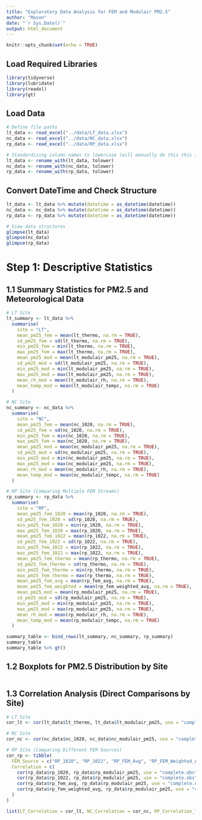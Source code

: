 ```yaml
---
title: "Exploratory Data Analysis for FEM and Modulair PM2.5"
author: "Mason"
date: "`r Sys.Date()`"
output: html_document
---
```


```r
knitr::opts_chunk$set(echo = TRUE)
```

## Load Required Libraries
```r
library(tidyverse)
library(lubridate)
library(readxl)
library(gt)
```

## Load Data
```r
# Define file paths
lt_data <- read_excel("../data/LT_data.xlsx")
nc_data <- read_excel("../data/NC_data.xlsx")
rp_data <- read_excel("../data/RP_data.xlsx")

# Standardizing column names to lowercase (will manually do this this in files later)
lt_data <- rename_with(lt_data, tolower)
nc_data <- rename_with(nc_data, tolower)
rp_data <- rename_with(rp_data, tolower)
```

## Convert DateTime and Check Structure
```r
lt_data <- lt_data %>% mutate(datetime = as_datetime(datetime))
nc_data <- nc_data %>% mutate(datetime = as_datetime(datetime))
rp_data <- rp_data %>% mutate(datetime = as_datetime(datetime))

# View data structures
glimpse(lt_data)
glimpse(nc_data)
glimpse(rp_data)
```

# Step 1: Descriptive Statistics

## 1.1 Summary Statistics for PM2.5 and Meteorological Data
```r
# LT Site
lt_summary <- lt_data %>%
  summarise(
    site = "LT",
    mean_pm25_fem = mean(lt_thermo, na.rm = TRUE),
    sd_pm25_fem = sd(lt_thermo, na.rm = TRUE),
    min_pm25_fem = min(lt_thermo, na.rm = TRUE),
    max_pm25_fem = max(lt_thermo, na.rm = TRUE),
    mean_pm25_mod = mean(lt_modulair_pm25, na.rm = TRUE),
    sd_pm25_mod = sd(lt_modulair_pm25, na.rm = TRUE),
    min_pm25_mod = min(lt_modulair_pm25, na.rm = TRUE),
    max_pm25_mod = max(lt_modulair_pm25, na.rm = TRUE),
    mean_rh_mod = mean(lt_modulair_rh, na.rm = TRUE),
    mean_temp_mod = mean(lt_modulair_tempc, na.rm = TRUE)
  )

# NC Site
nc_summary <- nc_data %>%
  summarise(
    site = "NC",
    mean_pm25_fem = mean(nc_1020, na.rm = TRUE),
    sd_pm25_fem = sd(nc_1020, na.rm = TRUE),
    min_pm25_fem = min(nc_1020, na.rm = TRUE),
    max_pm25_fem = max(nc_1020, na.rm = TRUE),
    mean_pm25_mod = mean(nc_modulair_pm25, na.rm = TRUE),
    sd_pm25_mod = sd(nc_modulair_pm25, na.rm = TRUE),
    min_pm25_mod = min(nc_modulair_pm25, na.rm = TRUE),
    max_pm25_mod = max(nc_modulair_pm25, na.rm = TRUE),
    mean_rh_mod = mean(nc_modulair_rh, na.rm = TRUE),
    mean_temp_mod = mean(nc_modulair_tempc, na.rm = TRUE)
  )

# RP Site (Comparing Multiple FEM Streams)
rp_summary <- rp_data %>%
  summarise(
    site = "RP",
    mean_pm25_fem_1020 = mean(rp_1020, na.rm = TRUE),
    sd_pm25_fem_1020 = sd(rp_1020, na.rm = TRUE),
    min_pm25_fem_1020 = min(rp_1020, na.rm = TRUE),
    max_pm25_fem_1020 = max(rp_1020, na.rm = TRUE),
    mean_pm25_fem_1022 = mean(rp_1022, na.rm = TRUE),
    sd_pm25_fem_1022 = sd(rp_1022, na.rm = TRUE),
    min_pm25_fem_1022 = min(rp_1022, na.rm = TRUE),
    max_pm25_fem_1022 = max(rp_1022, na.rm = TRUE),
    mean_pm25_fem_thermo = mean(rp_thermo, na.rm = TRUE),
    sd_pm25_fem_thermo = sd(rp_thermo, na.rm = TRUE),
    min_pm25_fem_thermo = min(rp_thermo, na.rm = TRUE),
    max_pm25_fem_thermo = max(rp_thermo, na.rm = TRUE),
    mean_pm25_fem_avg = mean(rp_fem_avg, na.rm = TRUE),
    mean_pm25_fem_weighted = mean(rp_fem_weighted_avg, na.rm = TRUE),
    mean_pm25_mod = mean(rp_modulair_pm25, na.rm = TRUE),
    sd_pm25_mod = sd(rp_modulair_pm25, na.rm = TRUE),
    min_pm25_mod = min(rp_modulair_pm25, na.rm = TRUE),
    max_pm25_mod = max(rp_modulair_pm25, na.rm = TRUE),
    mean_rh_mod = mean(rp_modulair_rh, na.rm = TRUE),
    mean_temp_mod = mean(rp_modulair_tempc, na.rm = TRUE)
  )

summary_table <- bind_rows(lt_summary, nc_summary, rp_summary)
summary_table
summary_table %>% gt()
```


## 1.2 Boxplots for PM2.5 Distribution by Site
```r



```



## 1.3 Correlation Analysis (Direct Comparisons by Site)
```r
# LT Site
cor_lt <- cor(lt_data$lt_thermo, lt_data$lt_modulair_pm25, use = "complete.obs")

# NC Site
cor_nc <- cor(nc_data$nc_1020, nc_data$nc_modulair_pm25, use = "complete.obs")

# RP Site (Comparing Different FEM Sources)
cor_rp <- tibble(
  FEM_Source = c("RP_1020", "RP_1022", "RP_FEM_Avg", "RP_FEM_Weighted_Avg"),
  Correlation = c(
    cor(rp_data$rp_1020, rp_data$rp_modulair_pm25, use = "complete.obs"),
    cor(rp_data$rp_1022, rp_data$rp_modulair_pm25, use = "complete.obs"),
    cor(rp_data$rp_fem_avg, rp_data$rp_modulair_pm25, use = "complete.obs"),
    cor(rp_data$rp_fem_weighted_avg, rp_data$rp_modulair_pm25, use = "complete.obs")
  )
)

list(LT_Correlation = cor_lt, NC_Correlation = cor_nc, RP_Correlation_Table = cor_rp)
```


